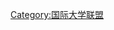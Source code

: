 {{Navbox
| name = CDIO工程教育联盟
| state = {{{state|autocollapse}}}
| title = <span style="color:#ffffff;">CDIO工程教育联盟</span>
| titlestyle = background: #329b9b; color: #ffffff;
| listclass = hlist
| groupstyle = text-align: center; background: #329b9b; color: #ffffff;
| evenstyle = background: #329b9b;
| group1 = 非洲
| list1 =
 {{Navbox |child |groupwidth=8.0em |groupstyle=font-weight:normal;
  | group21 = 南非
  | list21 =
* [[约翰内斯堡大学]]
* [[比勒陀利亚大学]]
 }}

| group2 = 亚洲
| list2 =
 {{Navbox |child |groupwidth=8.0em |groupstyle=font-weight:normal;
  | group21 = 中华人民共和国
  | list21 =
* [[北京石油化工学院]]
* [[北京交通大学]]
* [[成都信息工程大学]]
* [[大连东软信息学院]]
* [[汕头大学]]
* [[苏州工业园区职业技术学院]]
* [[清华大学]]
* [[燕山大学]]
* [[电子科技大学]]

  | group22 = 中华民国（台湾）
  | list22 =
* [[逢甲大学]]
  | group23 = 韩国
  | list23 =
* [[仁济大学]]
  | group24 = 日本
  | list24 =
* {{link-jp|金泽工业大学|金沢工業大学}}
* {{link-jp|金泽工业技术学院|金沢工業高等専門学校}}
* [[木更津工业高等专门学校]]
  | group25 = 新加坡
  | list25 =
* [[南洋理工學院]]
* [[新加坡理工学院]]
  | group26 = 马拉西亚
  | list26 =
* {{link-id|泰莱大学|Taylor%27s_University}}
* {{link-en|翁古奥马尔理工学院|Ungku_Omar_Polytechnic}}
* [[马来西亚工艺大学]]
  | group27 = 菲律宾
  | list27 =
* [[布拉卡国立大学]]
  | group28 = 泰国
  | list28 =
* [[朱拉隆功大学]]工程学院
* {{link-en|坦亚布里皇家理工大学|}}
  | group29 = 越南
  | list29 =
* [[胡志明市國家大學]]
* [[大叻大学]]
* {{le|维新大学|Duy_Tan_University}}
* [[FPT大学]]
* {{link-vi|土龙木大学|Trường_Đại_học_Thủ_Dầu_Một}}
* [[河内国家大学]]
  | group210 = 蒙古
  | list210 =
* [[蒙古科技大学]]
  | group211 = 印度
  | list211 =
* Veltech Dr.RR & Dr.SR University
  | group220 = 以色列
  | list220 =
* {{link-he|特拉维夫阿夫卡工程学院|אפקה_-_המכללה_האקדמית_להנדסה_בתל_אביב}}
  | group2999 = ''其余国家''
  | list2999 =
 }}

| group3 = 大洋洲
| list3 =
 {{Navbox |child |groupwidth=8.0em |groupstyle=font-weight:normal;
  | group21 = 澳大利亚
  | list21 =
* {{le|启思蒙学院|Chisholm Institute}}
* [[昆士兰科技大学]]
* [[悉尼大学]]
  | group22 = 新西兰
  | list22 =
* [[奥克兰大学]]
 }}

| group4 = 欧洲
| list4 =
 {{Navbox |child |groupwidth=8.0em |groupstyle=font-weight:normal;
  | group41 = 芬兰
  | list41 =
* [[拉赫第应用科技大学]]
* [[赫尔辛基大都会应用科学大学]]
* [[赛纳应用科学大学]]
* [[图尔库应用科技大学]]
  | group42 = 瑞典
  | list42 =
* [[查尔姆斯理工大学]]
* [[布莱金厄理工学院]]
* [[延雪平工程学校]]
* [[林雪平大学]]
* [[皇家理工学院]]
* [[乌米亚理工学院]]
  | group43 = 丹麦
  | list43 =
* [[奥尔堡大学]]
* [[奥胡斯大学]]
*
*
*
*
  | group44 = 英国
  | list44 =
* [[阿斯顿大学]]
* [[贝尔法斯特女王大学]]
* [[布里斯托大学]]
* [[兰开斯特大学]]
* [[利物浦大学]]
* [[利兹大学]]
* [[斯特拉斯克莱德大学]]
  | group45 = ''其余国家''
  | list45 =
* [[根特大学学院|根特大学学院{{small|(比利时)}}]]
* [[奥胡斯工程学院 |奥胡斯工程学院{{small|(丹麦)}}]]
* [[丹麦科技大学]]
* [[布列塔尼国立高等电信工程师学院|布列塔尼国立高等电信工程师学院{{small|(法国)}}]]
* [[维斯马高等专业学院|维斯马高等专业学院 {{small|(德国)}}]]
* [[米蘭理工大學|米兰理工大学 {{small|(意大利)}}]]
* [[波尔图高级工程学院|波尔图高级工程学院 {{small|(葡萄牙)}}]]
* [[加泰罗尼亚理工大学|加泰罗尼亚理工大学 {{small|(西班牙)}}]]
 }}

| group5 = 北美洲
| list5  =
 {{Navbox |child |groupwidth=8.0em |groupstyle=font-weight:normal;
  | group51 = 加拿大
  | list51 =
* [[蒙特利尔工程学院]]
* [[女王大學 (加拿大)|皇后大学]]
* [[卡尔加里大学]]
* [[马尼托巴大学]]
  | group52 = 美国
  | list52 =
* [[亚利桑那州立大学]]
* [[加利福尼亚州立大学]]
* [[科罗拉多大学]]
* [[丹尼尔韦伯斯特学院]]
* [[杜克大学]]
* [[恩布里雷德航空大学]]
* [[麻省理工学院]]
* [[密歇根大学]]
* [[宾夕法尼亚州立大学]]
* [[美国海军学院]]
 }}

| group6 = 中南美洲
| list6  =
 {{Navbox |child |groupwidth=8.0em |groupstyle=font-weight:normal;
  | group61 = 智利
  | list61 =
* [[智利大学]]
* [[最神圣的天主教大学]]
* [[智利圣地亚哥大学]]
  | group62 = 哥伦比亚
  | list62 =
* [[哈维里安主教大学]]
* [[ICESI大学]]
 }}
|below = 数据来自[http://www.cdio.org/cdio-members CDIO合作组织成员列表]，排名不分先后
}}<noinclude>
{{collapsible option}}
[[Category:国际大学联盟]]
</noinclude>